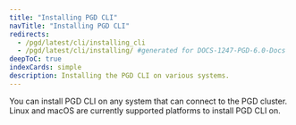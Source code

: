 ```yaml
---
title: "Installing PGD CLI"
navTitle: "Installing PGD CLI"
redirects:
  - /pgd/latest/cli/installing_cli
  - /pgd/latest/cli/installing/ #generated for DOCS-1247-PGD-6.0-Docs
deepToC: true
indexCards: simple
description: Installing the PGD CLI on various systems.
---
```


You can install PGD CLI on any system that can connect to the PGD cluster. Linux and macOS are currently supported platforms to install PGD CLI on.
